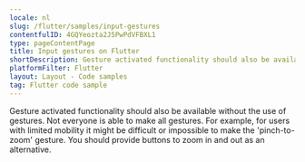 ```yaml
---
locale: nl
slug: /flutter/samples/input-gestures
contentfulID: 4GQYeozta2J5PwPdVFBXL1
type: pageContentPage
title: Input gestures on Flutter
shortDescription: Gesture activated functionality should also be available without the use of gestures.
platformFilter: Flutter
layout: Layout - Code samples
tag: Flutter code sample
---
```


Gesture activated functionality should also be available without the use of gestures. Not everyone is able to make all gestures. For example, for users with limited mobility it might be difficult or impossible to make the 'pinch-to-zoom' gesture. You should provide buttons to zoom in and out as an alternative.

<CodeSample id="input-gestures" locale="nl" platform="flutter"/>